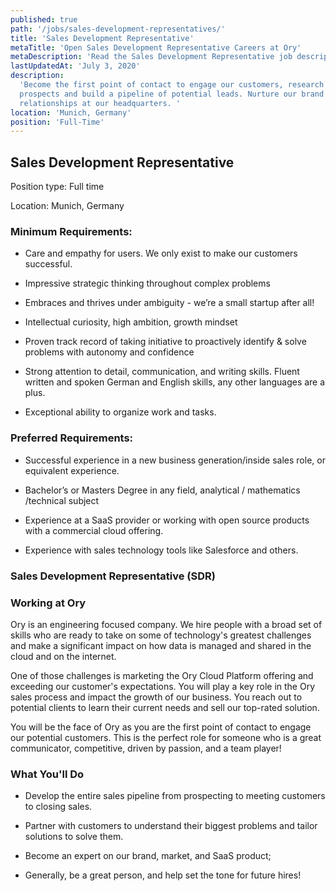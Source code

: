 ```yaml
---
published: true
path: '/jobs/sales-development-representatives/'
title: 'Sales Development Representative'
metaTitle: 'Open Sales Development Representative Careers at Ory'
metaDescription: 'Read the Sales Development Representative job description.'
lastUpdatedAt: 'July 3, 2020'
description:
  'Become the first point of contact to engage our customers, research new
  prospects and build a pipeline of potential leads. Nurture our brand and
  relationships at our headquarters. '
location: 'Munich, Germany'
position: 'Full-Time'
---
```



## Sales Development Representative

Position type: Full time

Location: Munich, Germany

### Minimum Requirements:

- Care and empathy for users. We only exist to make our customers successful.

- Impressive strategic thinking throughout complex problems

- Embraces and thrives under ambiguity - we’re a small startup after all!

- Intellectual curiosity, high ambition, growth mindset

- Proven track record of taking initiative to proactively identify & solve
  problems with autonomy and confidence

- Strong attention to detail, communication, and writing skills. Fluent written
  and spoken German and English skills, any other languages are a plus.

- Exceptional ability to organize work and tasks.

### Preferred Requirements:

- Successful experience in a new business generation/inside sales role, or equivalent experience.

- Bachelor’s or Masters Degree in any field, analytical / mathematics /technical subject

- Experience at a SaaS provider or working with open source products with a commercial cloud offering.

- Experience with sales technology tools like Salesforce and others.

### Sales Development Representative (SDR)

### Working at Ory

Ory is an engineering focused company. We hire people with a broad set of skills
who are ready to take on some of technology's greatest challenges and make a
significant impact on how data is managed and shared in the cloud and on the
internet. 

One of those challenges is marketing the Ory Cloud Platform offering and
exceeding our customer's expectations. You will play a key role in the Ory sales
process and impact the growth of our business. You reach out to potential
clients to learn their current needs and sell our top-rated solution. 

You will be the face of Ory as you are the first point of contact to engage our potential
customers. This is the perfect role for someone who is a great communicator,
competitive, driven by passion, and a team player!

### What You'll Do

- Develop the entire sales pipeline from prospecting to meeting customers to
  closing sales.

- Partner with customers to understand their biggest problems and tailor
  solutions to solve them.

- Become an expert on our brand, market, and SaaS product;

- Generally, be a great person, and help set the tone for future hires!